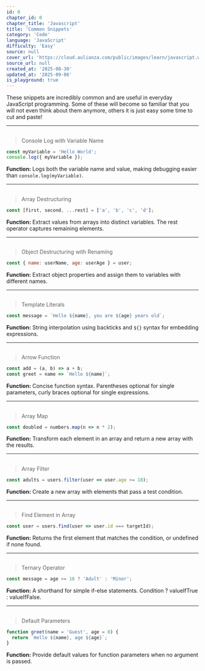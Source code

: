 ```yaml
---
id: 0
chapter_id: 0
chapter_title: 'Javascript'
title: 'Common Snippets'
category: 'Code'
language: 'JavaScript'
difficulty: 'Easy'
source: null
cover_url: 'https://cloud.aulianza.com/public/images/learn/javascript.webp'
source_url: null
created_at: '2025-08-30'
updated_at: '2025-09-06'
is_playground: true
---
```


These snippets are incredibly common and are useful in everyday JavaScript programming. Some of these will become so familiar that you will not even think about them anymore, others it is just easy some time to cut and paste!

---

## <span id="variable-logging" name="Variable Logging"></span>

> Console Log with Variable Name
```javascript
const myVariable = 'Hello World';
console.log({ myVariable });
```
**Function:** Logs both the variable name and value, making debugging easier than `console.log(myVariable)`.

<div
  data-component="TestItOut"
  data-title="Variable Logging"
  data-description="Change myVariable or add other variables and see what happens!"
  data-snippet-id="js-common-0-0-1"
  data-code="const myVariable = 'Hello World';
  console.log({ myVariable });">
</div>

---

## <span id="array-destructuring" name="Array Destructuring"></span>

> Array Destructuring
```javascript
const [first, second, ...rest] = ['a', 'b', 'c', 'd'];
```
**Function:** Extract values from arrays into distinct variables. The rest operator captures remaining elements.

<div 
  data-component="TestItOut" 
  data-title="Array Destructuring"
  data-description="Create an array then destructure it! Try changing the array values or destructuring pattern."
  data-snippet-id="js-common-0-0-2"
  data-code="const [first, second, ...rest] = ['a', 'b', 'c', 'd'];
  console.log('First:', first);
  console.log('Second:', second);
  console.log('Rest:', rest);
  &#47;&#47; Try with numbers
  const [x, y, ...others] = [1, 2, 3, 4, 5];
  console.log('X:', x, 'Y:', y, 'Others:', others);">
</div>

---

## <span id="object-destructuring" name="Object Destructuring"></span>

> Object Destructuring with Renaming
```javascript
const { name: userName, age: userAge } = user;
```
**Function:** Extract object properties and assign them to variables with different names.

<div 
  data-component="TestItOut"
  data-title="Object Destructuring"
  data-description="Create an object then destructure it!"
  data-snippet-id="js-common-0-0-3"
  data-code="const user = { name: 'John', age: 30, city: 'New York' };
  const { name: userName, age: userAge } = user;
  console.log('User Name:', userName);
  console.log('User Age:', userAge);
  &#47;&#47; Try with more properties
  const { city: userCity = 'Unknown' } = user;
  console.log('User City:', userCity);">
</div>

---

## <span id="template-literals" name="Template Literals"></span>

> Template Literals
```javascript
const message = `Hello ${name}, you are ${age} years old`;
```
**Function:** String interpolation using backticks and `${}` syntax for embedding expressions.

<div
  data-component="TestItOut"
  data-title="Template Literals"
  data-description="Practice inserting variables into the message string! Try adding calculations or function calls inside the ${} syntax."
  data-snippet-id="js-common-0-0-4"
  data-code="const name = 'World';
  const age = 25;
  const message = `Hello ${name}, you are ${age} years old`;
  console.log(message);
  &#47;&#47; Try with expressions
  const price = 19.99;
  const tax = 0.08;
  const total = `Total: $${(price * (1 + tax)).toFixed(2)}`;
  console.log(total);">
</div>

---

## <span id="arrow-function" name="Arrow Function"></span>

> Arrow Function
```javascript
const add = (a, b) => a + b;
const greet = name => `Hello ${name}`;
```
**Function:** Concise function syntax. Parentheses optional for single parameters, curly braces optional for single expressions.

<div
  data-component="TestItOut"
  data-title="Arrow Function"
  data-description="Experiment with different arrow function syntaxes! Try functions with no parameters, one parameter, or multiple parameters."
  data-snippet-id="js-common-0-0-5"
  data-code="const add = (a, b) => a + b;
  const greet = name => `Hello ${name}`;\n
  console.log('5 + 3 =', add(5, 3));
  console.log(greet('Developer'));
  &#47;&#47; Try different arrow function styles
  const multiply = (x, y) => x * y;
  const square = x => x * x;
  const sayHi = () => 'Hi there!';\n
  console.log('4 * 6 =', multiply(4, 6));
  console.log('Square of 7:', square(7));
  console.log(sayHi());">
</div>

---

## <span id="array-map" name="Arary Map"></span>

> Array Map
```javascript
const doubled = numbers.map(n => n * 2);
```
**Function:** Transform each element in an array and return a new array with the results.

<div
  data-component="TestItOut"
  data-title="Array Map"
  data-description="Try different transformations like squaring numbers, converting strings, or creating objects from arrays!"
  data-snippet-id="js-common-0-0-6" 
  data-code="const numbers = [1, 2, 3, 4, 5];
  const doubled = numbers.map(n => n * 2);
  console.log('Original:', numbers);
  console.log('Doubled:', doubled);
  &#47;&#47; Try different transformations
  const names = ['alice', 'bob', 'charlie'];
  const capitalized = names.map(name => name.charAt(0).toUpperCase() + name.slice(1));
  console.log('Capitalized:', capitalized); const ages = [16, 21, 30, 45];
  const ageGroups = ages.map(age => age >= 18 ? 'Adult' : 'Minor');
  console.log('Age Groups:', ageGroups);">
</div>

---

## <span id="array-filter" name="Array Filter"></span>

> Array Filter
```javascript
const adults = users.filter(user => user.age >= 18);
```
**Function:** Create a new array with elements that pass a test condition.

<div
  data-component="TestItOut"
  data-title="Array Filter"
  data-description="Try different filter conditions! Filter by age, name length, or any other property you can think of."
  data-snippet-id="js-common-0-0-7"
  data-code="const users = [
    { name: 'Alice', age: 25 },
    { name: 'Bob', age: 16 },
    { name: 'Charlie', age: 30 },
    { name: 'Diana', age: 17 }
  ];
  const adults = users.filter(user => user.age >= 18);
  console.log('All users:', users);
  console.log('Adults only:', adults);
  &#47;&#47; Try different filters
  const numbers = [1, 2, 3, 4, 5, 6, 7, 8, 9, 10];
  const evenNumbers = numbers.filter(n => n % 2 === 0);
  const bigNumbers = numbers.filter(n => n > 5);
  console.log('Even numbers:', evenNumbers);
  console.log('Numbers > 5:', bigNumbers);">
</div>

---

## <span id="find-array-element" name="Find Array Element"></span>

> Find Element in Array
```javascript
const user = users.find(user => user.id === targetId);
```
**Function:** Returns the first element that matches the condition, or undefined if none found.

<div
  data-component="TestItOut"
  data-title="Find Array Element"
  data-description="Try searching for different IDs, names, or create your own search criteria!"
  data-snippet-id="js-common-0-0-8"
  data-code="const users = [
    { id: 1, name: 'Alice', email: 'alice@example.com' },
    { id: 2, name: 'Bob', email: 'bob@example.com' },
    { id: 3, name: 'Charlie', email: 'charlie@example.com' }
  ];
  const targetId = 2;
  const user = users.find(user => user.id === targetId);
  console.log('Found user:', user);
  &#47;&#47; Try finding by different properties
  const userByName = users.find(user => user.name === 'Alice');
  console.log('Found by name:', userByName);\n
  const userByEmail = users.find(user => user.email.includes('charlie'));
  console.log('Found by email:', userByEmail);
  &#47;&#47; What happens if not found?
  const notFound = users.find(user => user.id === 999);
  console.log('Not found:', notFound);">
</div>

---

## <span id="ternary-operator" name="Ternary Operator"></span>

> Ternary Operator
```javascript
const message = age >= 18 ? 'Adult' : 'Minor';
```
**Function:** A shorthand for simple if-else statements. Condition ? valueIfTrue : valueIfFalse.

<div
  data-component="TestItOut"
  data-title="Ternary Operator"
  data-description="Try different ages and conditions! Experiment with nested ternary operators but keep them readable."
  data-snippet-id="js-common-0-0-9"
  data-code="const age = 20;
  const message = age >= 18 ? 'Adult' : 'Minor';
  console.log(`Age ${age}: ${message}`);
  &#47;&#47; Try with different ages
  const checkAge = (userAge) => {
    const status = userAge >= 18 ? 'Can vote' : 'Cannot vote yet';
    return `${userAge} years old: ${status}`;
  };\n
  console.log(checkAge(16));
  console.log(checkAge(21));
  console.log(checkAge(65));
  &#47;&#47; Nested ternary (be careful!)
  const score = 85;
  const grade = score >= 90 ? 'A' : score >= 80 ? 'B' : score >= 70 ? 'C' : 'F';
  console.log(`Score ${score}: Grade ${grade}`);">
</div>

---

## <span id="default-parameters" name="Default Parameters"></span>

> Default Parameters
```javascript
function greet(name = 'Guest', age = 0) {
  return `Hello ${name}, age ${age}`;
}
```
**Function:** Provide default values for function parameters when no argument is passed.

<div 
  data-component="TestItOut"
  data-title="Default Parameters"
  data-description="Try calling with different parameters!"
  data-snippet-id="js-common-0-0-10"
  data-code="function greet(name = 'Guest', age = 0) {
    return `Hello ${name}, age ${age}`;
  }
  console.log(greet());
  console.log(greet('Alice'));
  console.log(greet('Bob', 25));">
</div>